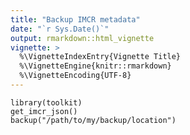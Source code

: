 ```yaml
---
title: "Backup IMCR metadata"
date: "`r Sys.Date()`"
output: rmarkdown::html_vignette
vignette: >
  %\VignetteIndexEntry{Vignette Title}
  %\VignetteEngine{knitr::rmarkdown}
  %\VignetteEncoding{UTF-8}
---
```


```
library(toolkit)
get_imcr_json()
backup("/path/to/my/backup/location")
```